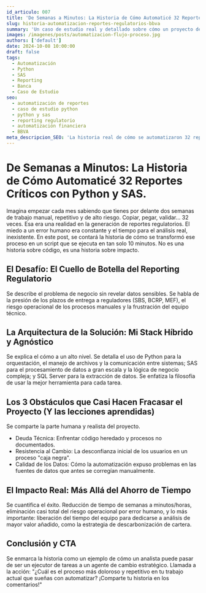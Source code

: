 ```yaml
---
id_articulo: 007
title: 'De Semanas a Minutos: La Historia de Cómo Automaticé 32 Reportes Críticos con Python y SAS'
slug: historia-automatizacion-reportes-regulatorios-bbva
summary: 'Un caso de estudio real y detallado sobre cómo un proyecto de automatización en BBVA transformó la generación de 32 reportes regulatorios, reduciendo el tiempo de semanas a minutos y cambiando una carrera.'
images: /imagenes/posts/automatizacion-flujo-proceso.jpg
authors: ['default']
date: 2024-10-08 10:00:00
draft: false
tags:
  - Automatización
  - Python
  - SAS
  - Reporting
  - Banca
  - Caso de Estudio
seo:
  - automatización de reportes
  - caso de estudio python
  - python y sas
  - reporting regulatorio
  - automatización financiera
  - BBVA
meta_descripcion_SEO: 'La historia real de cómo se automatizaron 32 reportes regulatorios en BBVA usando Python y SAS, reduciendo el trabajo de semanas a minutos.'
---
```


# De Semanas a Minutos: La Historia de Cómo Automaticé 32 Reportes Críticos con Python y SAS.

Imagina empezar cada mes sabiendo que tienes por delante dos semanas de trabajo manual, repetitivo y de alto riesgo. Copiar, pegar, validar... 32 veces. Esa era una realidad en la generación de reportes regulatorios. El miedo a un error humano era constante y el tiempo para el análisis real, inexistente.
En este post, se contará la historia de cómo se transformó ese proceso en un script que se ejecuta en tan solo 10 minutos. No es una historia sobre código, es una historia sobre impacto.

## El Desafío: El Cuello de Botella del Reporting Regulatorio

Se describe el problema de negocio sin revelar datos sensibles. Se habla de la presión de los plazos de entrega a reguladores (SBS, BCRP, MEF), el riesgo operacional de los procesos manuales y la frustración del equipo técnico.

## La Arquitectura de la Solución: Mi Stack Híbrido y Agnóstico

Se explica el cómo a un alto nivel. Se detalla el uso de Python para la orquestación, el manejo de archivos y la comunicación entre sistemas; SAS para el procesamiento de datos a gran escala y la lógica de negocio compleja; y SQL Server para la extracción de datos. Se enfatiza la filosofía de usar la mejor herramienta para cada tarea.

## Los 3 Obstáculos que Casi Hacen Fracasar el Proyecto (Y las lecciones aprendidas)

Se comparte la parte humana y realista del proyecto.

- Deuda Técnica: Enfrentar código heredado y procesos no documentados.
- Resistencia al Cambio: La desconfianza inicial de los usuarios en un proceso "caja negra".
- Calidad de los Datos: Cómo la automatización expuso problemas en las fuentes de datos que antes se corregían manualmente.

## El Impacto Real: Más Allá del Ahorro de Tiempo

Se cuantifica el éxito. Reducción de tiempo de semanas a minutos/horas, eliminación casi total del riesgo operacional por error humano, y lo más importante: liberación del tiempo del equipo para dedicarse a análisis de mayor valor añadido, como la estrategia de descarbonización de cartera.

## Conclusión y CTA

Se enmarca la historia como un ejemplo de cómo un analista puede pasar de ser un ejecutor de tareas a un agente de cambio estratégico. Llamada a la acción: "¿Cuál es el proceso más doloroso y repetitivo en tu trabajo actual que sueñas con automatizar? ¡Comparte tu historia en los comentarios!"
